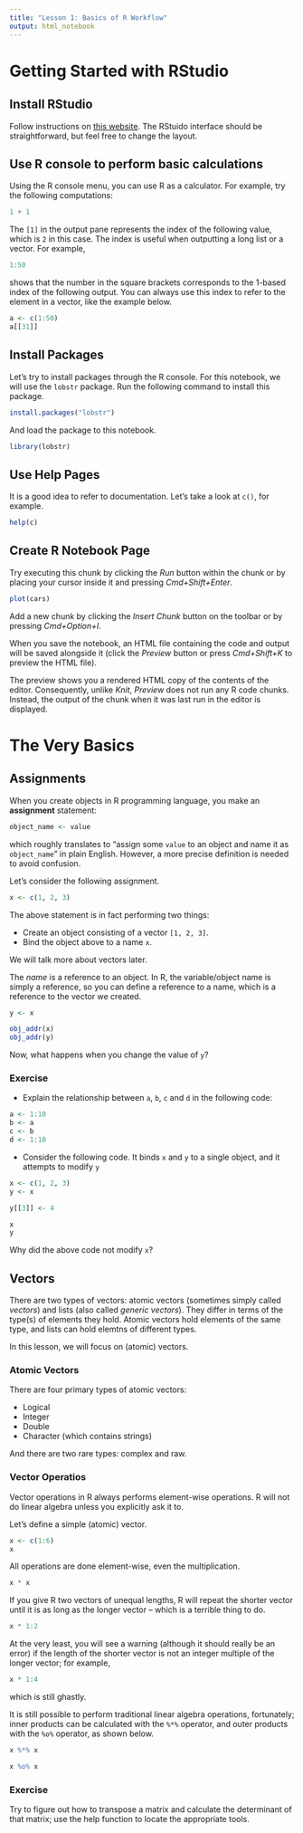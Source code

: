 ```yaml
---
title: "Lesson 1: Basics of R Workflow"
output: html_notebook
---
```


# Getting Started with RStudio

## Install RStudio

Follow instructions on [this website](https://posit.co/download/rstudio-desktop/). The RStuido interface should be straightforward, but feel free to change the layout.

## Use R console to perform basic calculations

Using the R console menu, you can use R as a calculator. For example, try the following computations:

```r
1 + 1
```

The `[1]` in the output pane represents the index of the following value, which is `2` in this case. The index is useful when outputting a long list or a vector. For example,

```r
1:50
```

shows that the number in the square brackets corresponds to the 1-based index of the following output. You can always use this index to refer to the element in a vector, like the example below.

```r
a <- c(1:50)
a[[31]]
```

## Install Packages

Let's try to install packages through the R console. For this notebook, we will use the `lobstr` package. Run the following command to install this package.

```r
install.packages("lobstr")
```

And load the package to this notebook.

```r
library(lobstr)
```

## Use Help Pages

It is a good idea to refer to documentation. Let's take a look at `c()`, for example.

```r
help(c)
```

## Create R Notebook Page

Try executing this chunk by clicking the *Run* button within the chunk or by placing your cursor inside it and pressing *Cmd+Shift+Enter*.

```r
plot(cars)
```

Add a new chunk by clicking the *Insert Chunk* button on the toolbar or by pressing *Cmd+Option+I*.

When you save the notebook, an HTML file containing the code and output will be saved alongside it (click the *Preview* button or press *Cmd+Shift+K* to preview the HTML file).

The preview shows you a rendered HTML copy of the contents of the editor. Consequently, unlike *Knit*, *Preview* does not run any R code chunks. Instead, the output of the chunk when it was last run in the editor is displayed.

# The Very Basics

## Assignments

When you create objects in R programming language, you make an **assignment** statement:

```r
object_name <- value
```

which roughly translates to "assign some `value` to an object and name it as `object_name`" in plain English. However, a more precise definition is needed to avoid confusion.

Let's consider the following assignment.

```r
x <- c(1, 2, 3)
```

The above statement is in fact performing two things:

- Create an object consisting of a vector `[1, 2, 3]`.
- Bind the object above to a name `x`.

We will talk more about vectors later.

The *name* is a reference to an object. In R, the variable/object name is simply a reference, so you can define a reference to a name, which is a reference to the vector we created.

```r
y <- x
```

```r
obj_addr(x)
obj_addr(y)
```

Now, what happens when you change the value of `y`?

### Exercise

- Explain the relationship between `a`, `b`, `c` and `d` in the following code:

```r
a <- 1:10
b <- a
c <- b
d <- 1:10
```

- Consider the following code. It binds `x` and `y` to a single object, and it attempts to modify `y`

```r
x <- c(1, 2, 3)
y <- x

y[[3]] <- 4

x
y
```

Why did the above code not modify `x`?

## Vectors

There are two types of vectors: atomic vectors (sometimes simply called *vectors*) and lists (also called *generic vectors*). They differ in terms of the type(s) of elements they hold. Atomic vectors hold elements of the same type, and lists can hold elemtns of different types.

In this lesson, we will focus on (atomic) vectors.

### Atomic Vectors

There are four primary types of atomic vectors:

- Logical
- Integer
- Double
- Character (which contains strings)

And there are two rare types: complex and raw. 

### Vector Operatios

Vector operations in R always performs element-wise operations. R will not do linear algebra unless you explicitly ask it to.

Let's define a simple (atomic) vector.

```r
x <- c(1:6)
x
```

All operations are done element-wise, even the multiplication.

```r
x * x
```

If you give R two vectors of unequal lengths, R will repeat the shorter vector until it is as long as the longer vector -- which is a terrible thing to do.

```r
x * 1:2
```

At the very least, you will see a warning (although it should really be an error) if the length of the shorter vector is not an integer multiple of the longer vector; for example,

```r
x * 1:4
```

which is still ghastly.

It is still possible to perform traditional linear algebra operations, fortunately; inner products can be calculated with the `%*%` operator, and outer products with the `%o%` operator, as shown below.

```r
x %*% x
```

```r
x %o% x
```

### Exercise

Try to figure out how to transpose a matrix and calculate the determinant of that matrix; use the help function to locate the appropriate tools.